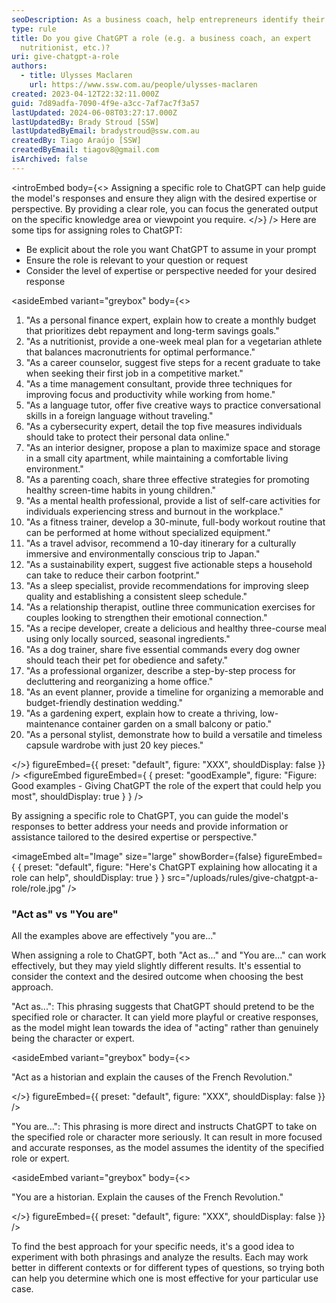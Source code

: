 ```yaml
---
seoDescription: As a business coach, help entrepreneurs identify their unique value proposition and craft a compelling elevator pitch to stand out in their industry.
type: rule
title: Do you give ChatGPT a role (e.g. a business coach, an expert
  nutritionist, etc.)?
uri: give-chatgpt-a-role
authors:
  - title: Ulysses Maclaren
    url: https://www.ssw.com.au/people/ulysses-maclaren
created: 2023-04-12T22:32:11.000Z
guid: 7d89adfa-7090-4f9e-a3cc-7af7ac7f3a57
lastUpdated: 2024-06-08T03:27:17.000Z
lastUpdatedBy: Brady Stroud [SSW]
lastUpdatedByEmail: bradystroud@ssw.com.au
createdBy: Tiago Araújo [SSW]
createdByEmail: tiagov8@gmail.com
isArchived: false
---
```


<introEmbed
  body={<>
Assigning a specific role to ChatGPT can help guide the model's responses and ensure they align with the desired expertise or perspective. By providing a clear role, you can focus the generated output on the specific knowledge area or viewpoint you require.
  </>}
/>
Here are some tips for assigning roles to ChatGPT:

- Be explicit about the role you want ChatGPT to assume in your prompt
- Ensure the role is relevant to your question or request
- Consider the level of expertise or perspective needed for your desired response

<asideEmbed
  variant="greybox"
  body={<>
    
1. "As a personal finance expert, explain how to create a monthly budget that prioritizes debt repayment and long-term savings goals."
2. "As a nutritionist, provide a one-week meal plan for a vegetarian athlete that balances macronutrients for optimal performance."
3. "As a career counselor, suggest five steps for a recent graduate to take when seeking their first job in a competitive market."
4. "As a time management consultant, provide three techniques for improving focus and productivity while working from home."
5. "As a language tutor, offer five creative ways to practice conversational skills in a foreign language without traveling."
6. "As a cybersecurity expert, detail the top five measures individuals should take to protect their personal data online."
7. "As an interior designer, propose a plan to maximize space and storage in a small city apartment, while maintaining a comfortable living environment."
8. "As a parenting coach, share three effective strategies for promoting healthy screen-time habits in young children."
9. "As a mental health professional, provide a list of self-care activities for individuals experiencing stress and burnout in the workplace."
10. "As a fitness trainer, develop a 30-minute, full-body workout routine that can be performed at home without specialized equipment."
11. "As a travel advisor, recommend a 10-day itinerary for a culturally immersive and environmentally conscious trip to Japan."
12. "As a sustainability expert, suggest five actionable steps a household can take to reduce their carbon footprint."
13. "As a sleep specialist, provide recommendations for improving sleep quality and establishing a consistent sleep schedule."
14. "As a relationship therapist, outline three communication exercises for couples looking to strengthen their emotional connection."
15. "As a recipe developer, create a delicious and healthy three-course meal using only locally sourced, seasonal ingredients."
16. "As a dog trainer, share five essential commands every dog owner should teach their pet for obedience and safety."
17. "As a professional organizer, describe a step-by-step process for decluttering and reorganizing a home office."
18. "As an event planner, provide a timeline for organizing a memorable and budget-friendly destination wedding."
19. "As a gardening expert, explain how to create a thriving, low-maintenance container garden on a small balcony or patio."
20. "As a personal stylist, demonstrate how to build a versatile and timeless capsule wardrobe with just 20 key pieces."

  </>}
  figureEmbed={{
    preset: "default",
    figure: "XXX",
    shouldDisplay: false
  }}
/>
<figureEmbed figureEmbed={ {
  preset: "goodExample",
  figure: "Figure: Good examples - Giving ChatGPT the role of the expert that could help you most",
  shouldDisplay: true
} } />


By assigning a specific role to ChatGPT, you can guide the model's responses to better address your needs and provide information or assistance tailored to the desired expertise or perspective."


<imageEmbed
  alt="Image"
  size="large"
  showBorder={false}
  figureEmbed={ {
    preset: "default",
    figure: "Here's ChatGPT explaining how allocating it a role can help",
    shouldDisplay: true
  } }
  src="/uploads/rules/give-chatgpt-a-role/role.jpg"
/>

### "Act as" vs "You are"

All the examples above are effectively "you are..."

When assigning a role to ChatGPT, both "Act as..." and "You are..." can work effectively, but they may yield slightly different results. It's essential to consider the context and the desired outcome when choosing the best approach.

"Act as...": This phrasing suggests that ChatGPT should pretend to be the specified role or character. It can yield more playful or creative responses, as the model might lean towards the idea of "acting" rather than genuinely being the character or expert.

<asideEmbed
  variant="greybox"
  body={<>
    
"Act as a historian and explain the causes of the French Revolution."

  </>}
  figureEmbed={{
    preset: "default",
    figure: "XXX",
    shouldDisplay: false
  }}
/>

"You are...": This phrasing is more direct and instructs ChatGPT to take on the specified role or character more seriously. It can result in more focused and accurate responses, as the model assumes the identity of the specified role or expert.

<asideEmbed
  variant="greybox"
  body={<>
    
"You are a historian. Explain the causes of the French Revolution."

  </>}
  figureEmbed={{
    preset: "default",
    figure: "XXX",
    shouldDisplay: false
  }}
/>

To find the best approach for your specific needs, it's a good idea to experiment with both phrasings and analyze the results. Each may work better in different contexts or for different types of questions, so trying both can help you determine which one is most effective for your particular use case.
